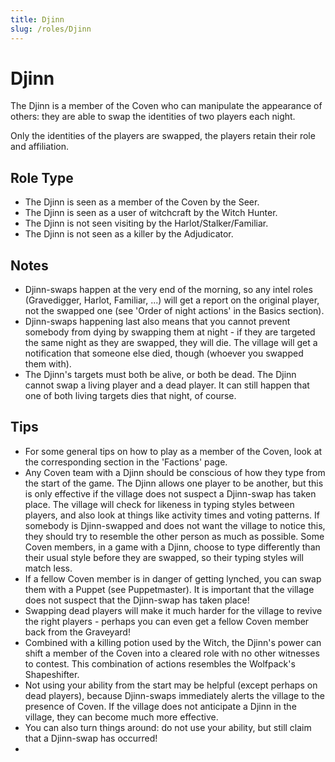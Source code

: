 ```yaml
---
title: Djinn
slug: /roles/Djinn
---
```


# Djinn

The Djinn is a member of the Coven who can manipulate the appearance of others: they are able to swap the identities of two players each night.

Only the identities of the players are swapped, the players retain their role and affiliation.

## Role Type

- The Djinn is seen as a member of the Coven by the Seer.
- The Djinn is seen as a user of witchcraft by the Witch Hunter.
- The Djinn is not seen visiting by the Harlot/Stalker/Familiar.
- The Djinn is not seen as a killer by the Adjudicator.

## Notes

- Djinn-swaps happen at the very end of the morning, so any intel roles (Gravedigger, Harlot, Familiar, ...) will get a report on the original player, not the swapped one (see 'Order of night actions' in the Basics section).
- Djinn-swaps happening last also means that you cannot prevent somebody from dying by swapping them at night - if they are targeted the same night as they are swapped, they will die. The village will get a notification that someone else died, though (whoever you swapped them with).
- The Djinn's targets must both be alive, or both be dead. The Djinn cannot swap a living player and a dead player. It can still happen that one of both living targets dies that night, of course.

## Tips

- For some general tips on how to play as a member of the Coven, look at the corresponding section in the 'Factions' page.
- Any Coven team with a Djinn should be conscious of how they type from the start of the game. The Djinn allows one player to be another, but this is only effective if the village does not suspect a Djinn-swap has taken place. The village will check for likeness in typing styles between players, and also look at things like activity times and voting patterns. If somebody is Djinn-swapped and does not want the village to notice this, they should try to resemble the other person as much as possible. Some Coven members, in a game with a Djinn, choose to type differently than their usual style before they are swapped, so their typing styles will match less.
- If a fellow Coven member is in danger of getting lynched, you can swap them with a Puppet (see Puppetmaster). It is important that the village does not suspect that the Djinn-swap has taken place!
- Swapping dead players will make it much harder for the village to revive the right players - perhaps you can even get a fellow Coven member back from the Graveyard!
- Combined with a killing potion used by the Witch, the Djinn's power can shift a member of the Coven into a cleared role with no other witnesses to contest. This combination of actions resembles the Wolfpack's Shapeshifter.
- Not using your ability from the start may be helpful (except perhaps on dead players), because Djinn-swaps immediately alerts the village to the presence of Coven. If the village does not anticipate a Djinn in the village, they can become much more effective.
- You can also turn things around: do not use your ability, but still claim that a Djinn-swap has occurred!
-
